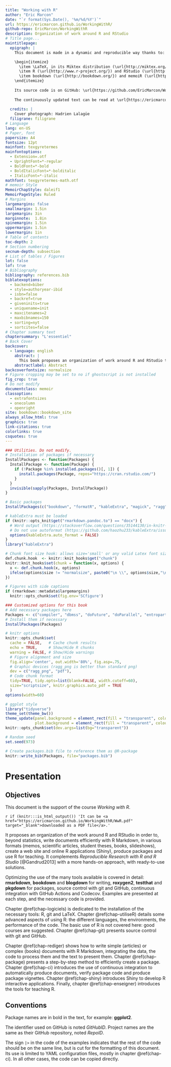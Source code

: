 ```yaml
--- 
title: "Working with R"
author: "Eric Marcon"
date: "`r format(Sys.Date(), '%m/%d/%Y')`"
url: https://ericmarcon.github.io/WorkingWithR/
github-repo: EricMarcon/WorkingWithR
description: Organization of work around R and RStudio
# Title page...
maintitlepage:
  epigraph: |
    This document is made in a dynamic and reproducible way thanks to:

    \begin{itemize}
      \item \LaTeX, in its Miktex distribution (\url{http://miktex.org/}) and the memoir class (\url{http://www.ctan.org/pkg/memoir}).
      \item R (\url{http://www.r-project.org/}) and RStudio (\url{http://www.rstudio.com/})
      \item bookdown (\url{http://bookdown.org/}) and memoiR (\url{https://ericmarcon.github.io/memoiR/})
    \end{itemize}
    
    Its source code is on GitHub: \url{https://github.com/EricMarcon/WorkingWithR/}.
    
    The continuously updated text can be read at \url{https://ericmarcon.github.io/WorkingWithR/}.
    
  credits: |
    Cover photograph: Hadrien Lalagüe
  filigrane: filigrane
# Language
lang: en-US
# Paper, font
papersize: A4
fontsize: 12pt
mainfont: texgyretermes
mainfontoptions:
  - Extension=.otf
  - UprightFont=*-regular
  - BoldFont=*-bold
  - BoldItalicFont=*-bolditalic
  - ItalicFont=*-italic
mathfont: texgyretermes-math.otf
# memoir Style
MemoirChapStyle: daleif1
MemoirPageStyle: Ruled
# Margins
largemargins: false 
smallmargin: 1.5in
largemargin: 3in
marginnote:  1.8in
spinemargin: 1.5in
uppermargin: 1.5in
lowermargin: 1in
# Table of contents
toc-depth: 2
# Section numbering
secnum-depth: subsection
# List of tables / Figures
lot: false
lof: true
# Bibliography
bibliography: references.bib
biblatexoptions:
  - backend=biber
  - style=authoryear-ibid
  - isbn=false
  - backref=true
  - giveninits=true
  - uniquename=init
  - maxcitenames=2
  - maxbibnames=150
  - sorting=nyt
  - sortcites=false
# Chapter summary text
chaptersummary: "L'essentiel"
# Back Cover
backcover:
  - language: english
    abstract: |
      This book proposes an organization of work around R and RStudio to, beyond statistics, write documents efficiently with R Markdown, in various formats (memos, scientific articles, student theses, books, slideshows), create websites and online R applications (Shiny), produce packages and use R for teaching.
    abstractlabel: Abstract
backcoverfontsize: normalsize
# Figure cropping may be set to no if ghostscript is not installed
fig_crop: true
# Do not modify
documentclass: memoir
classoption:
  - extrafontsizes
  - onecolumn
  - openright
site: bookdown::bookdown_site
always_allow_html: true
graphics: true
link-citations: true
colorlinks: true
csquotes: true
---
```


<!-- Mandatory command to copy the "Take Home Message" icon in HTML--> 
<img src="images/trombone.png" alt="image" hidden/>

```r
### Utilities. Do not modify.
# Installation of packages if necessary
InstallPackages <- function(Packages) {
  InstallPackage <- function(Package) {
    if (!Package %in% installed.packages()[, 1]) {
      install.packages(Package, repos="https://cran.rstudio.com/")
    }
  }
  invisible(sapply(Packages, InstallPackage))
}

# Basic packages
InstallPackages(c("bookdown", "formatR", "kableExtra", "magick", "ragg"))

# kableExtra must be loaded 
if (knitr::opts_knit$get("rmarkdown.pandoc.to") == "docx") {
  # Word output (https://stackoverflow.com/questions/35144130/in-knitr-how-can-i-test-for-if-the-output-will-be-pdf-or-word)
  # Do not use autoformat (https://github.com/haozhu233/kableExtra/issues/308)
  options(kableExtra.auto_format = FALSE)
}
library("kableExtra")

# Chunk font size hook: allows size='small' or any valid Latex font size in chunk options
def.chunk.hook  <- knitr::knit_hooks$get("chunk")
knitr::knit_hooks$set(chunk = function(x, options) {
  x <- def.chunk.hook(x, options)
  ifelse(options$size != "normalsize", paste0("\n \\", options$size,"\n\n", x, "\n\n \\normalsize"), x)
})

# Figures with side captions
if (rmarkdown::metadata$largemargins)
  knitr::opts_chunk$set(fig.env='SCfigure')
```

```r
### Customized options for this book
# Add necessary packages here
Packages <- c("compiler", "dbmss", "doFuture", "doParallel", "entropart", "flextable", "foreach", "future", "future.apply", "gridExtra", "htmlwidgets", "magrittr", "methods", "microbenchmark", "parallel", "profvis", "pryr", "ragg", "R6", "Rcpp", "RcppParallel", "secret", "spatstat", "targets", "testthat", "tidyverse", "usethis", "visNetwork")
# Install them if necessary
InstallPackages(Packages)

# knitr options
knitr::opts_chunk$set(
  cache = FALSE,   # Cache chunk results
  echo = TRUE,     # Show/Hide R chunks
  warning = FALSE, # Show/Hide warnings
  # Figure alignment and size
  fig.align='center', out.width='80%', fig.asp=.75,
  # Graphic devices (ragg_png is better than standard png)
  dev = c("ragg_png", "pdf"),
  # Code chunk format
  tidy=TRUE, tidy.opts=list(blank=FALSE, width.cutoff=60),
  size="scriptsize", knitr.graphics.auto_pdf = TRUE
  )
options(width=60)

# ggplot style
library("tidyverse")
theme_set(theme_bw())
theme_update(panel.background = element_rect(fill = "transparent", colour = NA),
             plot.background = element_rect(fill = "transparent", colour = NA))
knitr::opts_chunk$set(dev.args=list(bg="transparent"))

# Random seed
set.seed(973)

# Create packages.bib file to reference them as @R-package
knitr::write_bib(Packages, file="packages.bib")
```

# Presentation {-}

## Objectives {-}

This document is the support of the course *Working with R*.

`r if (knitr:::is_html_output()) 'It can be <a href="https://ericmarcon.github.io/WorkingWithR/WwR.pdf" target="_blank">downloaded as a PDF file</a>.'`

It proposes an organization of the work around R and RStudio in order to, beyond statistics, write documents efficiently with R Markdown, in various formats (memos, scientific articles, student theses, books, slideshows), create a web site and online R applications (Shiny), produce packages and use R for teaching.
It complements *Reproducible Research with R and R Studio* [@Gandrud2013] with a more hands-on approach, with ready-to-use solutions.  

Optimizing the use of the many tools available is covered in detail: **rmarkdown**, **bookdown** and **blogdown** for writing, **roxygen2**, **testthat** and **pkgdown** for packages, source control with git and GitHub, continuous integration with GitHub Actions and Codecov.
Examples are presented at each step, and the necessary code is provided.

Chapter \@ref(chap-logiciels) is dedicated to the installation of the necessary tools: R, git and LaTeX.
Chapter \@ref(chap-utiliseR) details some advanced aspects of using R: the different languages, the environments, the performance of the code. 
The basic use of R is not covered here: good courses are suggested.
Chapter \@ref(chap-git) presents source control with git and GitHub.

Chapter \@ref(chap-rediger) shows how to write simple (articles) or complex (books) documents with R Markdown, integrating the data, the code to process them and the text to present them. 
Chapter \@ref(chap-package) presents a step-by-step method to efficiently create a package. 
Chapter \@ref(chap-ci) introduces the use of continuous integration to automatically produce documents, verify package code and produce package vignettes. 
Chapter \@ref(chap-shiny) introduces Shiny to develop R interactive applications.
Finally, chapter \@ref(chap-enseigner) introduces the tools for teaching R.


## Conventions {-}

Package names are in bold in the text, for example: **ggplot2**.

The identifier used on GitHub is noted *GitHubID*.
Project names are the same as their GitHub repository, noted *RepoID*.

The sign `|>` in the code of the examples indicates that the rest of the code should be on the same line, but is cut for the formatting of this document.
Its use is limited to YAML configuration files, mostly in chapter \@ref(chap-ci).
In all other cases, the code can be copied directly.

<!-- The \mainmatter command marks the beginning of the body of the LaTeX document--> 
<!-- It should not be deleted-->
\mainmatter
